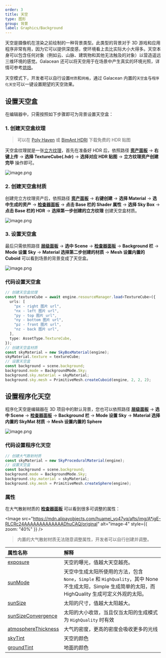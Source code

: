 ```yaml
---
order: 3
title: 天空
type: 图形
group: 背景
label: Graphics/Background
---
```


天空是摄像机在渲染之前绘制的一种背景类型。此类型的背景对于 3D 游戏和应用程序非常有用，因为它可以提供深度感，使环境看上去比实际大小大得多。天空本身可以包含任何对象（例如云、山脉、建筑物和其他无法触及的对象）以营造遥远三维环境的感觉。Galacean 还可以将天空用于在场景中产生真实的环境光照，详情可参考[烘焙](/docs/graphics/light/bake/)。

天空模式下，开发者可以自行设置`材质`和`网格`，通过 Galacean 内置的`天空盒`与`程序化天空`可以一键设置期望的天空效果。

## 设置天空盒

在编辑器中，只需按照如下步骤即可为背景设置天空盒：

### 1. 创建天空盒纹理

> 可以在 [Poly Haven](https://polyhaven.com/) 或 [BimAnt HDRI](http://hdri.bimant.com/) 下载免费的 HDR 贴图

天空盒纹理就是一张[立方纹理](/docs/graphics/texture/cube/)，首先在准备好 HDR 后，依照路径 **[资产面板](/docs/assets/interface)** -> **右键上传** -> **选择 TextureCube(.hdr)** -> **选择对应 HDR 贴图** -> **立方纹理资产创建完毕** 操作即可。

![image.png](https://mdn.alipayobjects.com/huamei_yo47yq/afts/img/A*Oi3FSLEEaYgAAAAAAAAAAAAADhuCAQ/original)

### 2. 创建天空盒材质

创建完立方纹理资产后，依照路径 **[资产面板](/docs/assets/interface)** -> **右键创建** -> **选择 Material** -> **选中生成的资产** -> **[检查器面板](/docs/interface/inspector)** -> **点击 Base 栏的 Shader 属性** -> **选择 Sky Box** -> **点击 Base 栏的 HDR** -> **选择第一步创建的立方纹理** 创建天空盒材质。

![image.png](https://mdn.alipayobjects.com/huamei_yo47yq/afts/img/A*9j2eSYkwg8MAAAAAAAAAAAAADhuCAQ/original)

### 3. 设置天空盒

最后只需依照路径 **[层级面板](/docs/interface/hierarchy)** -> **选中 Scene** -> **[检查器面板](/docs/interface/inspector)** -> **Background 栏** -> **Mode 设置 Sky** -> **Material 选择第二步创建的材质** -> **Mesh 设置内置的 Cuboid** 可以看到场景的背景变成了天空盒。

![image.png](https://mdn.alipayobjects.com/huamei_yo47yq/afts/img/A*rqvsSpkGJ6UAAAAAAAAAAAAADhuCAQ/original)

### 代码设置天空盒

```typescript
// 创建天空盒纹理
const textureCube = await engine.resourceManager.load<TextureCube>({
  urls: [
    "px - right 图片 url",
    "nx - left 图片 url",
    "py - top 图片 url",
    "ny - bottom 图片 url",
    "pz - front 图片 url",
    "nz - back 图片 url",
  ],
  type: AssetType.TextureCube,
});
// 创建天空盒材质
const skyMaterial = new SkyBoxMaterial(engine);
skyMaterial.texture = textureCube;
// 设置天空盒
const background = scene.background;
background.mode = BackgroundMode.Sky;
background.sky.material = skyMaterial;
background.sky.mesh = PrimitiveMesh.createCuboid(engine, 2, 2, 2);
```

## 设置程序化天空

程序化天空是编辑器在 3D 项目中的默认背景，您也可以依照路径 **[层级面板](/docs/interface/hierarchy)** -> **选中 Scene** -> **[检查器面板](/docs/interface/inspector)** -> **Background 栏** -> **Mode 设置 Sky** -> **Material 选择内置的 SkyMat 材质** -> **Mesh 设置内置的 Sphere**

![image.png](https://mdn.alipayobjects.com/huamei_yo47yq/afts/img/A*Qe3IRJ9ciNoAAAAAAAAAAAAADhuCAQ/original)

### 代码设置程序化天空

```typescript
// 创建大气散射材质
const skyMaterial = new SkyProceduralMaterial(engine);
// 设置天空盒
const background = scene.background;
background.mode = BackgroundMode.Sky;
background.sky.material = skyMaterial;
background.sky.mesh = PrimitiveMesh.createSphere(engine);
```

### 属性

在大气散射材质的 **[检查器面板](/docs/interface/inspector)** 可以看到很多可调整的属性：

<Image src="https://mdn.alipayobjects.com/huamei_yo47yq/afts/img/A*igE-RLCRc24AAAAAAAAAAAAADhuCAQ/original" alt="image-4" style={{ zoom: "40%" }} />

> 内置的大气散射材质无法随意调整属性，开发者可以自行创建并调整。

| 属性名称                                                                    | 解释                                                                                                                                                   |
| :-------------------------------------------------------------------------- | :----------------------------------------------------------------------------------------------------------------------------------------------------- |
| [exposure](/apis/core/#SkyProceduralMaterial-exposure)                       | 天空的曝光，值越大天空越亮。                                                                                                                           |
| [sunMode](/apis/core/#SkyProceduralMaterial-sunMode)                         | 天空中生成太阳所使用的方法，包含 `None`，`Simple` 和 `HighQuality`，其中 None 不生成太阳，Simple 生成简单的太阳，而 HighQuality 生成可定义外观的太阳。 |
| [sunSize](/apis/core/#SkyProceduralMaterial-sunSize)                         | 太阳的尺寸，值越大太阳越大。                                                                                                                           |
| [sunSizeConvergence](/apis/core/#SkyProceduralMaterial-sunSizeConvergence)   | 太阳的大小收敛，当且仅当太阳的生成模式为 `HighQuality` 时有效                                                                                          |
| [atmosphereThickness](/apis/core/#SkyProceduralMaterial-atmosphereThickness) | 大气的密度，更高的密度会吸收更多的光线                                                                                                                 |
| [skyTint](/apis/core/#SkyProceduralMaterial-skyTint)                         | 天空的颜色                                                                                                                                             |
| [groundTint](/apis/core/#SkyProceduralMaterial-groundTint)                   | 地面的颜色                                                                                                                                             |
